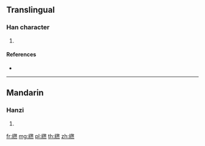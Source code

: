 {{character info/new}}
==Translingual==

===Han character===
{{Han char|rn=120|rad=糸|as=13|sn=19|four=28934|canj=VFNKF}}

# {{defn|Han|sort=糸13}}

====References====
* {{Han ref|kx=0941.220|dkj=27983|hdz=53461.070|uh=7E7A|ud=32378|bh=F2B5|bd=62133}}

----

==Mandarin==

===Hanzi===
{{cmn-hanzi|pin=[[rú]] ([[ru2]]), [[shǎi]] ([[shai3]])|wg=ju<sup>2</sup>, shai<sup>3</sup>}}

# {{defn|lang=cmn|sort=糸13}}

[[fr:繺]]
[[mg:繺]]
[[pl:繺]]
[[th:繺]]
[[zh:繺]]
